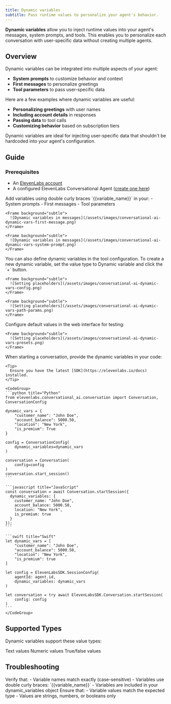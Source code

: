```yaml
---
title: Dynamic variables 
subtitle: Pass runtime values to personalize your agent's behavior.
---
```


**Dynamic variables** allow you to inject runtime values into your agent's messages, system prompts, and tools. This enables you to personalize each conversation with user-specific data without creating multiple agents.

## Overview

Dynamic variables can be integrated into multiple aspects of your agent:

- **System prompts** to customize behavior and context
- **First messages** to personalize greetings
- **Tool parameters** to pass user-specific data

Here are a few examples where dynamic variables are useful:

- **Personalizing greetings** with user names
- **Including account details** in responses
- **Passing data** to tool calls
- **Customizing behavior** based on subscription tiers

<Info>
  Dynamic variables are ideal for injecting user-specific data that shouldn't be hardcoded into your agent's configuration.
</Info>

## Guide

### Prerequisites

- An [ElevenLabs account](https://elevenlabs.io)
- A configured ElevenLabs Conversational Agent ([create one here](/docs/conversational-ai/docs/agent-setup))

<Steps>
  <Step title="Define dynamic variables in prompts">
    Add variables using double curly braces `{{variable_name}}` in your:
    - System prompts
    - First messages
    - Tool parameters

    <Frame background="subtle">
      ![Dynamic variables in messages](/assets/images/conversational-ai-dynamic-vars-first-message.png)
    </Frame>

    <Frame background="subtle">
      ![Dynamic variables in messages](/assets/images/conversational-ai-dynamic-vars-system-prompt.png)
    </Frame>
  </Step>

  <Step title="Define dynamic variables in tools">
    You can also define dynamic variables in the tool configuration.
    To create a new dynamic variable, set the value type to Dynamic variable and click the `+` button.

    <Frame background="subtle">
      ![Setting placeholders](/assets/images/conversational-ai-dynamic-vars-config.png)
    </Frame>

    <Frame background="subtle">
      ![Setting placeholders](/assets/images/conversational-ai-dynamic-vars-path-params.png)
    </Frame>
  </Step>

  <Step title="Set placeholders">
    Configure default values in the web interface for testing:

    <Frame background="subtle">
      ![Setting placeholders](/assets/images/conversational-ai-dynamic-vars-presets.png)
    </Frame>
  </Step>

  <Step title="Pass variables at runtime">
    When starting a conversation, provide the dynamic variables in your code:

    <Tip>
      Ensure you have the latest [SDK](https://elevenlabs.io/docs) installed.
    </Tip>

    <CodeGroup>
    ```python title="Python"
    from elevenlabs.conversational_ai.conversation import Conversation, ConversationConfig

    dynamic_vars = {
        "customer_name": "John Doe",
        "account_balance": 5000.50,
        "location": "New York",
        "is_premium": True
    }

    config = ConversationConfig(
        dynamic_variables=dynamic_vars
    )

    conversation = Conversation(
        config=config
    )
    conversation.start_session()
    ```

    ```javascript title="JavaScript"
    const conversation = await Conversation.startSession({
      dynamic_variables: {
        customer_name: "John Doe",
        account_balance: 5000.50,
        location: "New York",
        is_premium: true
      }
    });
    ```

    ```swift title="Swift"
    let dynamic_vars = [
        "customer_name": "John Doe",
        "account_balance": 5000.50,
        "location": "New York",
        "is_premium": true
    ]

    let config = ElevenLabsSDK.SessionConfig(
        agentId: agent.id,
        dynamic_variables: dynamic_vars
    )

    let conversation = try await ElevenLabsSDK.Conversation.startSession(
        config: config
    )
    ```
    </CodeGroup>
  </Step>
</Steps>

## Supported Types

Dynamic variables support these value types:

<CardGroup cols={3}>
  <Card title="String">
    Text values
  </Card>
  <Card title="Number">
    Numeric values
  </Card>
  <Card title="Boolean">
    True/false values
  </Card>
</CardGroup>

## Troubleshooting

<AccordionGroup>
  <Accordion title="Variables not replacing">
    Verify that:
    - Variable names match exactly (case-sensitive)
    - Variables use double curly braces: `{{variable_name}}`
    - Variables are included in your dynamic_variables object
  </Accordion>
  <Accordion title="Type errors">
    Ensure that:
    - Variable values match the expected type
    - Values are strings, numbers, or booleans only
  </Accordion>
</AccordionGroup>